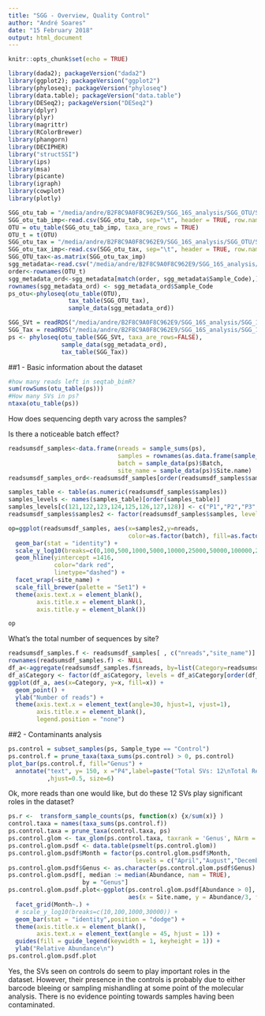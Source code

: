 ```yaml
---
title: "SGG - Overview, Quality Control"
author: "André Soares"
date: "15 February 2018"
output: html_document
---
```


```r
knitr::opts_chunk$set(echo = TRUE)
```
```r
library(dada2); packageVersion("dada2")
library(ggplot2); packageVersion("ggplot2")
library(phyloseq); packageVersion("phyloseq")
library(data.table); packageVersion("data.table")
library(DESeq2); packageVersion("DESeq2")
library(dplyr)
library(plyr)
library(magrittr)
library(RColorBrewer)
library(phangorn)
library(DECIPHER)
library("structSSI")
library(ips)
library(msa)
library(picante)
library(igraph)
library(cowplot)
library(plotly)
```
```r
SGG_otu_tab = "/media/andre/B2F8C9A0F8C962E9/SGG_16S_analysis/SGG_OTU/SGG_OTU_m.txt"
SGG_otu_tab_imp<-read.csv(SGG_otu_tab, sep="\t", header = TRUE, row.names = 1, check.names = FALSE)
OTU = otu_table(SGG_otu_tab_imp, taxa_are_rows = TRUE)
OTU_t = t(OTU)
SGG_otu_tax = "/media/andre/B2F8C9A0F8C962E9/SGG_16S_analysis/SGG_OTU/SGG_OTU_tax_c.txt"
SGG_otu_tax_imp<-read.csv(SGG_otu_tax, sep="\t", header = TRUE, row.names = 1)
SGG_OTU_tax<-as.matrix(SGG_otu_tax_imp)
sgg_metadata<-read.csv("/media/andre/B2F8C9A0F8C962E9/SGG_16S_analysis/SGG_16S_metadata/SGG_metadata.csv", header=TRUE)
order<-rownames(OTU_t)
sgg_metadata_ord<-sgg_metadata[match(order, sgg_metadata$Sample_Code),]
rownames(sgg_metadata_ord) <- sgg_metadata_ord$Sample_Code
ps_otu<-phyloseq(otu_table(OTU), 
                 tax_table(SGG_OTU_tax), 
                 sample_data(sgg_metadata_ord))
```
```r
SGG_SVt = readRDS("/media/andre/B2F8C9A0F8C962E9/SGG_16S_analysis/SGG_16S_data_trimmed_DADA2_table/seqtab_final.rds")
SGG_Tax = readRDS("/media/andre/B2F8C9A0F8C962E9/SGG_16S_analysis/SGG_16S_data_trimmed_DADA2_table/tax_final.rds")
ps <- phyloseq(otu_table(SGG_SVt, taxa_are_rows=FALSE),
               sample_data(sgg_metadata_ord), 
               tax_table(SGG_Tax))
```

##1 - Basic information about the dataset

```r
#how many reads left in seqtab_bimR?
sum(rowSums(otu_table(ps)))
#How many SVs in ps?
ntaxa(otu_table(ps))
```

How does sequencing depth vary across the samples?

Is there a noticeable batch effect?

```r
readsumsdf_samples<-data.frame(nreads = sample_sums(ps),
                               samples = rownames(as.data.frame(sample_sums(ps))),
                               batch = sample_data(ps)$Batch,
                               site_name = sample_data(ps)$Site.name)
readsumsdf_samples_ord<-readsumsdf_samples[order(readsumsdf_samples$samples),]

samples_table <- table(as.numeric(readsumsdf_samples$samples))
samples_levels <- names(samples_table)[order(samples_table)]
samples_levels[c(121,122,123,124,125,126,127,128)] <- c("P1","P2","P3","P4","S1","S2","S3","S4")
readsumsdf_samples$samples2 <- factor(readsumsdf_samples$samples, levels = samples_levels)

op=ggplot(readsumsdf_samples, aes(x=samples2,y=nreads, 
                                  color=as.factor(batch), fill=as.factor(batch))) +
  geom_bar(stat = "identity") +
  scale_y_log10(breaks=c(0,100,500,1000,5000,10000,25000,50000,100000,200000)) +
  geom_hline(yintercept =1416,
             color="dark red",
             linetype="dashed") +
  facet_wrap(~site_name) +
  scale_fill_brewer(palette = "Set1") +
  theme(axis.text.x = element_blank(),
        axis.title.x = element_blank(),
        axis.title.y = element_blank())
```
```r
op
```

What's the total number of sequences by site?

```r
readsumsdf_samples.f <- readsumsdf_samples[ , c("nreads","site_name")]
rownames(readsumsdf_samples.f) <- NULL
df_a<-aggregate(readsumsdf_samples.f$nreads, by=list(Category=readsumsdf_samples.f$site_name), FUN=sum)
df_a$Category <- factor(df_a$Category, levels = df_a$Category[order(df_a$x)])
ggplot(df_a, aes(x=Category, y=x, fill=x)) + 
  geom_point() +
  ylab("Number of reads") +
  theme(axis.text.x = element_text(angle=30, hjust=1, vjust=1),
        axis.title.x = element_blank(),
        legend.position = "none")
```

##2 - Contaminants analysis

```r
ps.control = subset_samples(ps, Sample_type == "Control")
ps.control.f = prune_taxa(taxa_sums(ps.control) > 0, ps.control)
plot_bar(ps.control.f, fill="Genus") +
  annotate("text", y= 150, x ="P4",label=paste("Total SVs: 12\nTotal Reads:742")
           ,hjust=0.5, size=6)
```

Ok, more reads than one would like, but do these 12 SVs play significant roles in the dataset?

```r
ps.r <-  transform_sample_counts(ps, function(x) {x/sum(x)} ) 
control.taxa = names(taxa_sums(ps.control.f))
ps.control.taxa = prune_taxa(control.taxa, ps)
ps.control.glom <- tax_glom(ps.control.taxa, taxrank = 'Genus', NArm = FALSE)
ps.control.glom.psdf <- data.table(psmelt(ps.control.glom))
ps.control.glom.psdf$Month = factor(ps.control.glom.psdf$Month, 
                                    levels = c("April","August","December","Control"))
ps.control.glom.psdf$Genus <- as.character(ps.control.glom.psdf$Genus)
ps.control.glom.psdf[, median := median(Abundance, nam = TRUE), 
                     by = "Genus"]
ps.control.glom.psdf.plot<-ggplot(ps.control.glom.psdf[Abundance > 0], 
                                  aes(x = Site.name, y = Abundance/3, fill = Genus)) + 
  facet_grid(Month~.) +
  # scale_y_log10(breaks=c(10,100,1000,30000)) +
  geom_bar(stat = "identity",position = "dodge") +
  theme(axis.title.x = element_blank(),
        axis.text.x = element_text(angle = 45, hjust = 1)) + 
  guides(fill = guide_legend(keywidth = 1, keyheight = 1)) +
  ylab("Relative Abundance\n")
ps.control.glom.psdf.plot
```

Yes, the SVs seen on controls do seem to play important roles in the dataset. However, their presence in the controls is probably due to either barcode bleeing or sampling mishandling at some point of the molecular analysis. There is no evidence pointing towards samples having been contaminated.
